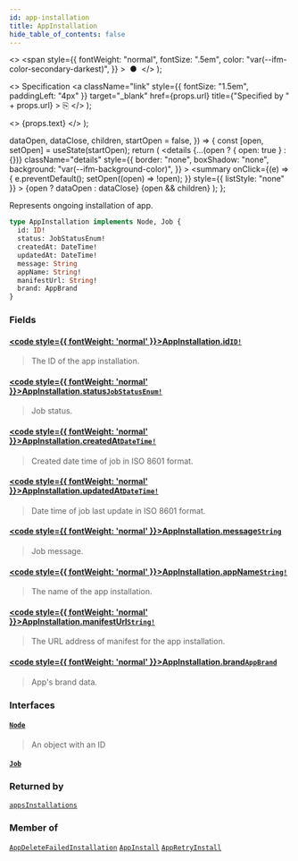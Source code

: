```yaml
---
id: app-installation
title: AppInstallation
hide_table_of_contents: false
---
```


  <>
    <span
      style={{
        fontWeight: "normal",
        fontSize: ".5em",
        color: "var(--ifm-color-secondary-darkest)",
      }}
    >
      &nbsp;●&nbsp;
    </span>
  </>
);

  <>
    Specification
    <a
      className="link"
      style={{ fontSize: "1.5em", paddingLeft: "4px" }}
      target="\_blank"
      href={props.url}
      title={"Specified by " + props.url}
    >
      ⎘
    </a>
  </>
);

  <>
    <span className={props.class}>{props.text}</span>
  </>
);


  dataOpen,
  dataClose,
  children,
  startOpen = false,
}) => {
  const [open, setOpen] = useState(startOpen);
  return (
    <details
      {...(open ? { open: true } : {})}
      className="details"
      style={{
        border: "none",
        boxShadow: "none",
        background: "var(--ifm-background-color)",
      }}
    >
      <summary
        onClick={(e) => {
          e.preventDefault();
          setOpen((open) => !open);
        }}
        style={{ listStyle: "none" }}
      >
        {open ? dataOpen : dataClose}
      </summary>
      {open && children}
    </details>
  );
};

Represents ongoing installation of app.

```graphql
type AppInstallation implements Node, Job {
  id: ID!
  status: JobStatusEnum!
  createdAt: DateTime!
  updatedAt: DateTime!
  message: String
  appName: String!
  manifestUrl: String!
  brand: AppBrand
}
```

### Fields

#### [<code style={{ fontWeight: 'normal' }}>AppInstallation.<b>id</b></code>](#)<Bullet />[`ID!`](../../../api-reference/miscellaneous/scalars/id) <Badge class="badge badge--secondary" text="non-null"/> <Badge class="badge badge--secondary" text="scalar"/>

> The ID of the app installation.

#### [<code style={{ fontWeight: 'normal' }}>AppInstallation.<b>status</b></code>](#)<Bullet />[`JobStatusEnum!`](../../../api-reference/miscellaneous/enums/job-status-enum) <Badge class="badge badge--secondary" text="non-null"/> <Badge class="badge badge--secondary" text="enum"/>

> Job status.

#### [<code style={{ fontWeight: 'normal' }}>AppInstallation.<b>createdAt</b></code>](#)<Bullet />[`DateTime!`](../../../api-reference/miscellaneous/scalars/date-time) <Badge class="badge badge--secondary" text="non-null"/> <Badge class="badge badge--secondary" text="scalar"/>

> Created date time of job in ISO 8601 format.

#### [<code style={{ fontWeight: 'normal' }}>AppInstallation.<b>updatedAt</b></code>](#)<Bullet />[`DateTime!`](../../../api-reference/miscellaneous/scalars/date-time) <Badge class="badge badge--secondary" text="non-null"/> <Badge class="badge badge--secondary" text="scalar"/>

> Date time of job last update in ISO 8601 format.

#### [<code style={{ fontWeight: 'normal' }}>AppInstallation.<b>message</b></code>](#)<Bullet />[`String`](../../../api-reference/miscellaneous/scalars/string) <Badge class="badge badge--secondary" text="scalar"/>

> Job message.

#### [<code style={{ fontWeight: 'normal' }}>AppInstallation.<b>appName</b></code>](#)<Bullet />[`String!`](../../../api-reference/miscellaneous/scalars/string) <Badge class="badge badge--secondary" text="non-null"/> <Badge class="badge badge--secondary" text="scalar"/>

> The name of the app installation.

#### [<code style={{ fontWeight: 'normal' }}>AppInstallation.<b>manifestUrl</b></code>](#)<Bullet />[`String!`](../../../api-reference/miscellaneous/scalars/string) <Badge class="badge badge--secondary" text="non-null"/> <Badge class="badge badge--secondary" text="scalar"/>

> The URL address of manifest for the app installation.

#### [<code style={{ fontWeight: 'normal' }}>AppInstallation.<b>brand</b></code>](#)<Bullet />[`AppBrand`](../../../api-reference/apps/objects/app-brand) <Badge class="badge badge--secondary" text="object"/>

> App's brand data.
>
> <Badge text="Added in Saleor 3.14" class="secondary margin-bottom--sm" />
>
> <FeaturePreview />

### Interfaces

#### [`Node`](../../../api-reference/miscellaneous/interfaces/node) <Badge class="badge badge--secondary" text="interface"/>

> An object with an ID

#### [`Job`](../../../api-reference/miscellaneous/interfaces/job) <Badge class="badge badge--secondary" text="interface"/>

>

### Returned by

[`appsInstallations`](../../../api-reference/apps/queries/apps-installations) <Badge class="badge badge--secondary" text="query"/>

### Member of

[`AppDeleteFailedInstallation`](../../../api-reference/apps/objects/app-delete-failed-installation) <Badge class="badge badge--secondary" text="object"/><Bullet />[`AppInstall`](../../../api-reference/apps/objects/app-install) <Badge class="badge badge--secondary" text="object"/><Bullet />[`AppRetryInstall`](../../../api-reference/apps/objects/app-retry-install) <Badge class="badge badge--secondary" text="object"/>


